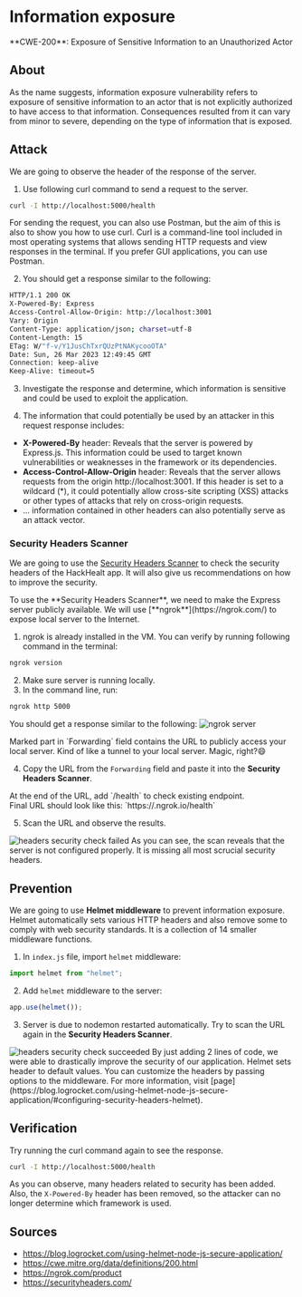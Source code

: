 
# Information exposure
<Callout type="warning" emoji="🔍">
  **CWE-200**: Exposure of Sensitive Information to an Unauthorized Actor
</Callout>

## About
As the name suggests, information exposure vulnerability refers to exposure of sensitive information to an actor that is not explicitly authorized to have access to that information. Consequences resulted from it can vary from minor to severe, depending on the type of information that is exposed.

## Attack
We are going to observe the header of the response of the server.
1. Use following curl command to send a request to the server.
```bash copy
curl -I http://localhost:5000/health
```

<Callout type="info" emoji="ℹ️">
    For sending the request, you can also use Postman, but the aim of this is also to show you how to use curl. Curl is a command-line tool included in most operating systems that allows sending HTTP requests and view responses in the terminal.
    If you prefer GUI applications, you can use Postman.
</Callout>

2. You should get a response similar to the following:
```bash copy showLineNumbers {2,3}
HTTP/1.1 200 OK
X-Powered-By: Express
Access-Control-Allow-Origin: http://localhost:3001
Vary: Origin
Content-Type: application/json; charset=utf-8
Content-Length: 15
ETag: W/"f-v/Y1JusChTxrQUzPtNAKycooOTA"
Date: Sun, 26 Mar 2023 12:49:45 GMT
Connection: keep-alive
Keep-Alive: timeout=5
```

3. Investigate the response and determine, which information is sensitive and could be used to exploit the application.

4. The information that could potentially be used by an attacker in this request response includes:
* **X-Powered-By** header: Reveals that the server is powered by Express.js. This information could be used to target known vulnerabilities or weaknesses in the framework or its dependencies.
* **Access-Control-Allow-Origin** header: Reveals that the server allows requests from the origin http://localhost:3001. If this header is set to a wildcard (*), it could potentially allow cross-site scripting (XSS) attacks or other types of attacks that rely on cross-origin requests.
* ... information contained in other headers can also potentially serve as an attack vector.

### Security Headers Scanner
We are going to use the [Security Headers Scanner](https://securityheaders.com/) to check the security headers of the HackHealt app. It will also give us recommendations on how to improve the security.

<Callout emoji="💡">
    To use the **Security Headers Scanner**, we need to make the Express server publicly available. We will use [**ngrok**](https://ngrok.com/) to expose local server to the Internet.
</Callout>

1. ngrok is already installed in the VM. You can verify by running following command in the terminal:
```bash copy
ngrok version
```
2. Make sure server is running locally.
3. In the command line, run:
```bash copy
ngrok http 5000
```
You should get a response similar to the following:
<Image src="/ngrok/ngrok_server.png" alt="ngrok server" width={1000} height={300}/>

<Callout type="info" emoji="ℹ️">
    Marked part in `Forwarding` field contains the URL to publicly access your local server. Kind of like a tunnel to your local server. Magic, right?😄
</Callout>

4. Copy the URL from the `Forwarding` field and paste it into the **Security Headers Scanner**.
<Callout emoji="💡">
    At the end of the URL, add `/health` to check existing endpoint.<br />
    Final URL should look like this: `https://<ngrok_string>.ngrok.io/health`
</Callout>

5. Scan the URL and observe the results.
<Image src="/ngrok/ngrok_fail.png" alt="headers security check failed" width={1000} height={300}/>
As you can see, the scan reveals that the server is not configured properly. It is missing all most scrucial security headers.

## Prevention
We are going to use **Helmet middleware** to prevent information exposure.
Helmet automatically sets various HTTP headers and also remove some to comply with web security standards. It is a collection of 14 smaller middleware functions.

1. In `index.js` file, import `helmet` middleware:
```js filename="index.ts" copy
import helmet from "helmet";
```

2. Add `helmet` middleware to the server:
```js filename="index.ts" copy
app.use(helmet());
```

3. Server is due to nodemon restarted automatically. Try to scan the URL again in the **Security Headers Scanner**.
<Image src="/ngrok/ngrok_succ.png" alt="headers security check succeeded" width={1000} height={300}/>
By just adding 2 lines of code, we were able to drastically improve the security of our application.

<Callout type="info" emoji="ℹ️">
    Helmet sets header to default values. You can customize the headers by passing options to the middleware. For more information, visit [page](https://blog.logrocket.com/using-helmet-node-js-secure-application/#configuring-security-headers-helmet).
</Callout>



## Verification
Try running the curl command again to see the response.
```bash copy
curl -I http://localhost:5000/health
```
As you can observe, many headers related to security has been added. Also, the `X-Powered-By` header has been removed, so the attacker can no longer determine which framework is used.

## Sources
* https://blog.logrocket.com/using-helmet-node-js-secure-application/
* https://cwe.mitre.org/data/definitions/200.html
* https://ngrok.com/product
* https://securityheaders.com/
